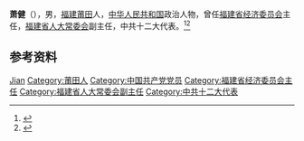 {{Otheruses|other=名为萧健的其他人物|萧健}}

'''萧健'''（{{bd|1923年|}}），男，[[福建|福建]][[莆田|莆田]]人，[[中华人民共和国|中华人民共和国]]政治人物，曾任[[福建省经济委员会|福建省经济委员会]]主任，[[福建省人大常委会|福建省人大常委会]]副主任，中共十二大代表。<ref>{{Cite book|title=中华人民共和国职官志|author=何虎生, 李耀东, 向常福主编|publisher=中国社会出版社|year=2003|isbn=9787800883934|location=北京|pages=}}</ref><ref>{{cite book|title=中囯人名大辞典·现任党政军领导人物卷|author=廖盖隆等编|year=1990|publisher=上海辞书出版社|location=上海|page=}}</ref>

== 参考资料 ==
{{reflist}}

{{中国人物小作品}}

{{Authority control}}
{{DEFAULTSORT:Xiao萧}}
[[Category:萧姓|Jian]]
[[Category:莆田人|Category:莆田人]]
[[Category:中国共产党党员|Category:中国共产党党员]]
[[Category:福建省经济委员会主任|Category:福建省经济委员会主任]]
[[Category:福建省人大常委会副主任|Category:福建省人大常委会副主任]]
[[Category:中共十二大代表|Category:中共十二大代表]]